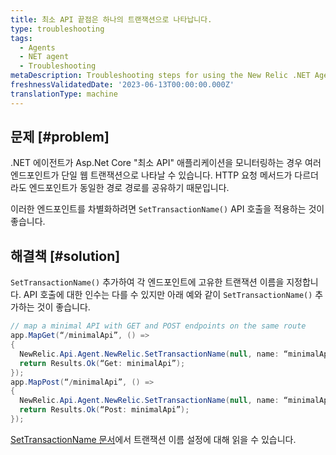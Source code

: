 ```yaml
---
title: 최소 API 끝점은 하나의 트랜잭션으로 나타납니다.
type: troubleshooting
tags:
  - Agents
  - NET agent
  - Troubleshooting
metaDescription: Troubleshooting steps for using the New Relic .NET Agent in a Minimal APIs app with duplicate route paths but different HTTP request methods.
freshnessValidatedDate: '2023-06-13T00:00:00.000Z'
translationType: machine
---
```


## 문제 [#problem]

.NET 에이전트가 Asp.Net Core "최소 API" 애플리케이션을 모니터링하는 경우 여러 엔드포인트가 단일 웹 트랜잭션으로 나타날 수 있습니다. HTTP 요청 메서드가 다르더라도 엔드포인트가 동일한 경로 경로를 공유하기 때문입니다.

이러한 엔드포인트를 차별화하려면 `SetTransactionName()` API 호출을 적용하는 것이 좋습니다.

## 해결책 [#solution]

`SetTransactionName()` 추가하여 각 엔드포인트에 고유한 트랜잭션 이름을 지정합니다. API 호출에 대한 인수는 다를 수 있지만 아래 예와 같이 `SetTransactionName()` 추가하는 것이 좋습니다.

```cs
// map a minimal API with GET and POST endpoints on the same route
app.MapGet(“/minimalApi”, () =>
{
  NewRelic.Api.Agent.NewRelic.SetTransactionName(null, name: “minimalApi/Get”);
  return Results.Ok(“Get: minimalApi”);
});
app.MapPost(“/minimalApi”, () =>
{
  NewRelic.Api.Agent.NewRelic.SetTransactionName(null, name: “minimalApi/Post”);
  return Results.Ok(“Post: minimalApi”);
});
```

[SetTransactionName 문서](/docs/agents/net-agent/net-agent-api/settransactionname-net-agent-api)에서 트랜잭션 이름 설정에 대해 읽을 수 있습니다.